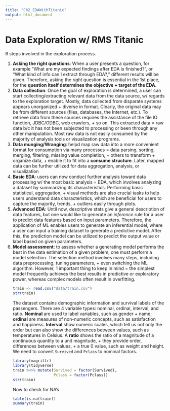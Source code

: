 ```yaml
---
title: "Ch2_EDAWithTitanic"
output: html_document
---
```


# Data Exploration w/ RMS Titanic

6 steps involved in the exploration process.  
<ol>
<li> **Asking the right questions**: When a user presents a question, for example "What are my expected findings after EDA is finished?", or "What kind of info can I extract through EDA?," different results will be given. Therefore, asking the *right* question is essential in the 1st place, for the **question itself determines the objective + target of the EDA**. </li>
<li> **Data collection**: Once the goal of exploration is determined, a user can start collecting/extracting relevant data from the data source, w/ regards to the exploration target. Mostly, data collected from disparate systems appears unorganized + diverse in format. Clearly, the original data may be from different sources (files, databases, the Internet, etc.). To retrieve data from these sources requires the assistance of the file IO function, JDBC/ODBC, web crawlers, + so on. This extracted data = raw data b/c it has not been subjected to processing or been through any other manipulation. Most raw data is not easily consumed by the majority of analysis tools or visualization programs. </li>
<li> **Data munging/Wranging**: helpd map raw data into a more convenient format for consumption via many processes = data parsing, sorting, merging, filtering, missing value completion, + others to transform + organize data, + enable it to fit into a **consume structure**. Later, mapped data can be further utilized for data aggregation, analysis, or visualization </li>
<li> **Basic EDA**: users can now conduct further analysis toward data processing w/ the most basic analysis = EDA, which involves analyzing a dataset by summarizing its characteristics. Performing basic statistical, aggregation, + visual methods are also crucial tasks to help users understand data characteristics, which are beneficial for users to capture the majority, trends, + outliers easily through plots. </li>
<li> **Advanced EDA**: Until now, descriptive stats give a general description of data features, but one would like to generate an *inference* rule for a user to predict data features based on input parameters. Therefore, the application of ML enables users to generate an inferential model, where a user can input a training dataset to generate a predictive model. After this, the prediction model can be utilized to predict the output value or label based on given parameters. </li>
<li> **Model assessment**: to assess whether a generating model performs the best in the data estimation of a given problem, one must perform a model selection. The selection method involves many steps, including data preprocessing, tuning parameters, + even switching the ML algorithm. However, 1 important thing to keep in mind = the simplest model frequently achieves the best results in predictive or exploratory power, whereas complex models often result in overfitting. </li>

```r
train <- read.csv("data/train.csv")
str(train)
```

The dataset contains demographic information and survival labels of the passengers. There are 4 variable types: nominal, ordinal, interval, and ratio. **Nominal** are used to label variables, such as gender + name; **ordinal** are measures of non-numeric concepts, such as satisfaction and happiness. **Interval** show numeric scales, which tell us not only the order but can also show the differences between values, such as temperatures in Celsius. A **ratio** shows the ratio of a magnitude of a continuous quantity to a unit magnitude, + they provide order, differences between values, + a true 0 value, such as weight and height.
We need to convert `Survived` and `Pclass` to nominal factors.

```r
library(magrittr)
library(tidyverse)
train %<>% mutate(Survived = factor(Survived),
                  Pclass = factor(Pclass))
str(train)
```

Now to check for NA's

```r
table(is.na(train))
summary(train)
```
